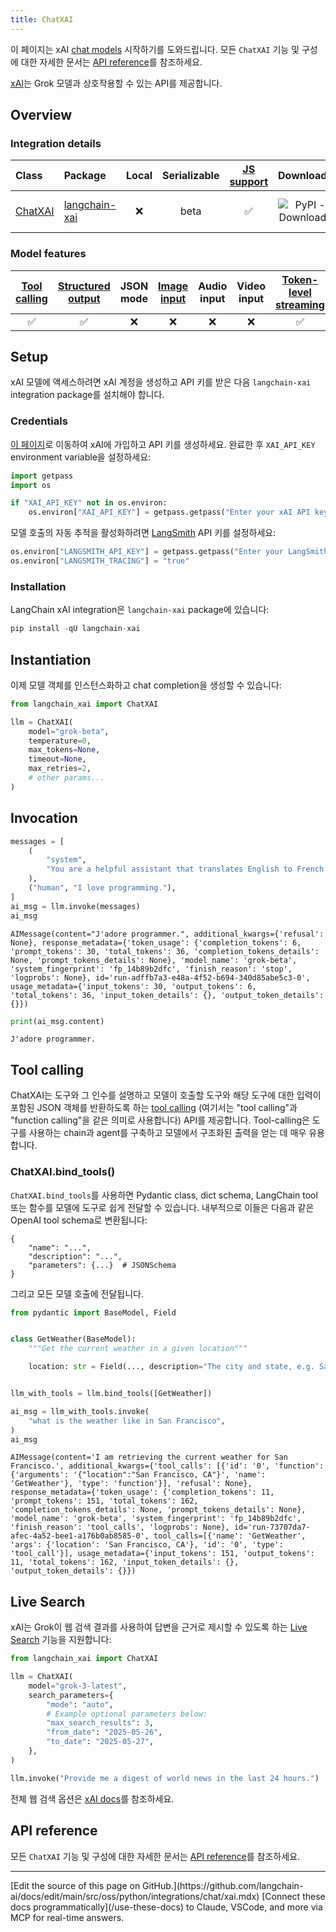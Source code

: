 ```yaml
---
title: ChatXAI
---
```



이 페이지는 xAI [chat models](/oss/python/langchain/models) 시작하기를 도와드립니다. 모든 `ChatXAI` 기능 및 구성에 대한 자세한 문서는 [API reference](https://python.langchain.com/api_reference/xai/chat_models/langchain_xai.chat_models.ChatXAI.html)를 참조하세요.

[xAI](https://console.x.ai/)는 Grok 모델과 상호작용할 수 있는 API를 제공합니다.

## Overview

### Integration details

| Class | Package | Local | Serializable | [JS support](https://js.langchain.com/docs/integrations/chat/xai) | Downloads | Version |
| :--- | :--- | :---: | :---: |  :---: | :---: | :---: |
| [ChatXAI](https://python.langchain.com/api_reference/xai/chat_models/langchain_xai.chat_models.ChatXAI.html) | [langchain-xai](https://python.langchain.com/api_reference/xai/index.html) | ❌ | beta | ✅ | ![PyPI - Downloads](https://img.shields.io/pypi/dm/langchain-xai?style=flat-square&label=%20) | ![PyPI - Version](https://img.shields.io/pypi/v/langchain-xai?style=flat-square&label=%20) |

### Model features

| [Tool calling](/oss/python/langchain/tools) | [Structured output](/oss/python/langchain/structured-output) | JSON mode | [Image input](/oss/python/langchain/messages#multimodal) | Audio input | Video input | [Token-level streaming](/oss/python/langchain/streaming#llm-tokens) | Native async | [Token usage](/oss/python/langchain/models#token-usage) | [Logprobs](/oss/python/langchain/models#log-probabilities) |
| :---: | :---: | :---: | :---: |  :---: | :---: | :---: | :---: | :---: | :---: |
| ✅ | ✅ | ❌ | ❌ | ❌ | ❌ | ✅ | ❌ | ✅ | ✅ |

## Setup

xAI 모델에 액세스하려면 xAI 계정을 생성하고 API 키를 받은 다음 `langchain-xai` integration package를 설치해야 합니다.

### Credentials

[이 페이지](https://console.x.ai/)로 이동하여 xAI에 가입하고 API 키를 생성하세요. 완료한 후 `XAI_API_KEY` environment variable을 설정하세요:

```python
import getpass
import os

if "XAI_API_KEY" not in os.environ:
    os.environ["XAI_API_KEY"] = getpass.getpass("Enter your xAI API key: ")
```

모델 호출의 자동 추적을 활성화하려면 [LangSmith](https://docs.smith.langchain.com/) API 키를 설정하세요:

```python
os.environ["LANGSMITH_API_KEY"] = getpass.getpass("Enter your LangSmith API key: ")
os.environ["LANGSMITH_TRACING"] = "true"
```

### Installation

LangChain xAI integration은 `langchain-xai` package에 있습니다:

```python
pip install -qU langchain-xai
```

## Instantiation

이제 모델 객체를 인스턴스화하고 chat completion을 생성할 수 있습니다:

```python
from langchain_xai import ChatXAI

llm = ChatXAI(
    model="grok-beta",
    temperature=0,
    max_tokens=None,
    timeout=None,
    max_retries=2,
    # other params...
)
```

## Invocation

```python
messages = [
    (
        "system",
        "You are a helpful assistant that translates English to French. Translate the user sentence.",
    ),
    ("human", "I love programming."),
]
ai_msg = llm.invoke(messages)
ai_msg
```

```output
AIMessage(content="J'adore programmer.", additional_kwargs={'refusal': None}, response_metadata={'token_usage': {'completion_tokens': 6, 'prompt_tokens': 30, 'total_tokens': 36, 'completion_tokens_details': None, 'prompt_tokens_details': None}, 'model_name': 'grok-beta', 'system_fingerprint': 'fp_14b89b2dfc', 'finish_reason': 'stop', 'logprobs': None}, id='run-adffb7a3-e48a-4f52-b694-340d85abe5c3-0', usage_metadata={'input_tokens': 30, 'output_tokens': 6, 'total_tokens': 36, 'input_token_details': {}, 'output_token_details': {}})
```

```python
print(ai_msg.content)
```

```output
J'adore programmer.
```

## Tool calling

ChatXAI는 도구와 그 인수를 설명하고 모델이 호출할 도구와 해당 도구에 대한 입력이 포함된 JSON 객체를 반환하도록 하는 [tool calling](https://docs.x.ai/docs#capabilities) (여기서는 "tool calling"과 "function calling"을 같은 의미로 사용합니다) API를 제공합니다. Tool-calling은 도구를 사용하는 chain과 agent를 구축하고 모델에서 구조화된 출력을 얻는 데 매우 유용합니다.

### ChatXAI.bind_tools()

`ChatXAI.bind_tools`를 사용하면 Pydantic class, dict schema, LangChain tool 또는 함수를 모델에 도구로 쉽게 전달할 수 있습니다. 내부적으로 이들은 다음과 같은 OpenAI tool schema로 변환됩니다:

```
{
    "name": "...",
    "description": "...",
    "parameters": {...}  # JSONSchema
}
```

그리고 모든 모델 호출에 전달됩니다.

```python
from pydantic import BaseModel, Field


class GetWeather(BaseModel):
    """Get the current weather in a given location"""

    location: str = Field(..., description="The city and state, e.g. San Francisco, CA")


llm_with_tools = llm.bind_tools([GetWeather])
```

```python
ai_msg = llm_with_tools.invoke(
    "what is the weather like in San Francisco",
)
ai_msg
```

```output
AIMessage(content='I am retrieving the current weather for San Francisco.', additional_kwargs={'tool_calls': [{'id': '0', 'function': {'arguments': '{"location":"San Francisco, CA"}', 'name': 'GetWeather'}, 'type': 'function'}], 'refusal': None}, response_metadata={'token_usage': {'completion_tokens': 11, 'prompt_tokens': 151, 'total_tokens': 162, 'completion_tokens_details': None, 'prompt_tokens_details': None}, 'model_name': 'grok-beta', 'system_fingerprint': 'fp_14b89b2dfc', 'finish_reason': 'tool_calls', 'logprobs': None}, id='run-73707da7-afec-4a52-bee1-a176b0ab8585-0', tool_calls=[{'name': 'GetWeather', 'args': {'location': 'San Francisco, CA'}, 'id': '0', 'type': 'tool_call'}], usage_metadata={'input_tokens': 151, 'output_tokens': 11, 'total_tokens': 162, 'input_token_details': {}, 'output_token_details': {}})
```

## Live Search

xAI는 Grok이 웹 검색 결과를 사용하여 답변을 근거로 제시할 수 있도록 하는 [Live Search](https://docs.x.ai/docs/guides/live-search) 기능을 지원합니다:

```python
from langchain_xai import ChatXAI

llm = ChatXAI(
    model="grok-3-latest",
    search_parameters={
        "mode": "auto",
        # Example optional parameters below:
        "max_search_results": 3,
        "from_date": "2025-05-26",
        "to_date": "2025-05-27",
    },
)

llm.invoke("Provide me a digest of world news in the last 24 hours.")
```

전체 웹 검색 옵션은 [xAI docs](https://docs.x.ai/docs/guides/live-search)를 참조하세요.

## API reference

모든 `ChatXAI` 기능 및 구성에 대한 자세한 문서는 [API reference](https://python.langchain.com/api_reference/xai/chat_models/langchain_xai.chat_models.ChatXAI.html)를 참조하세요.

---

<Callout icon="pen-to-square" iconType="regular">
    [Edit the source of this page on GitHub.](https://github.com/langchain-ai/docs/edit/main/src/oss/python/integrations/chat/xai.mdx)
</Callout>
<Tip icon="terminal" iconType="regular">
    [Connect these docs programmatically](/use-these-docs) to Claude, VSCode, and more via MCP for    real-time answers.
</Tip>

